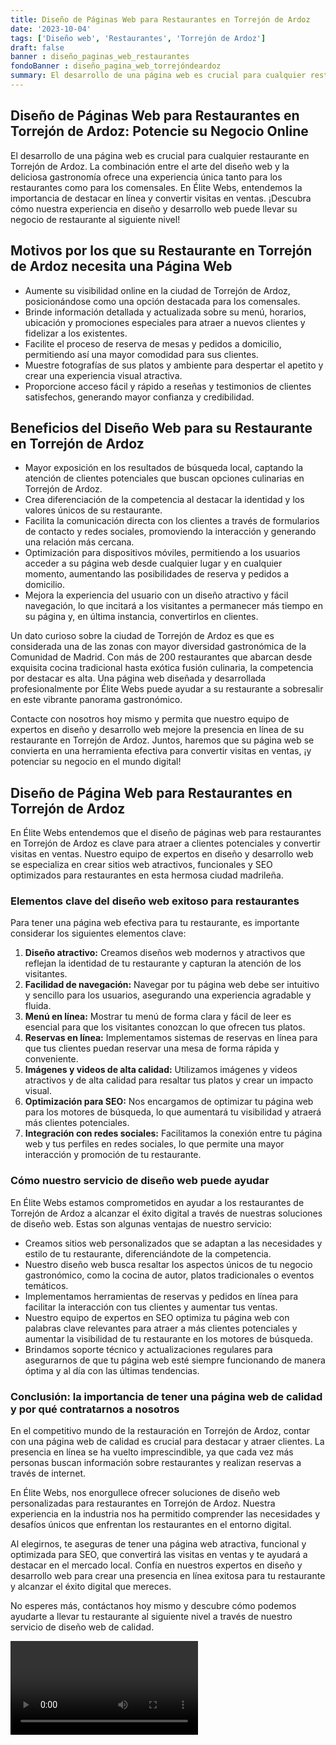 ```yaml
---
title: Diseño de Páginas Web para Restaurantes en Torrejón de Ardoz
date: '2023-10-04'
tags: ['Diseño web', 'Restaurantes', 'Torrejón de Ardoz']
draft: false
banner : diseño_paginas_web_restaurantes
fondoBanner : diseño_pagina_web_torrejóndeardoz
summary: El desarrollo de una página web es crucial para cualquier restaurante en Torrejón de Ardoz. La combinación entre el arte del diseño web y la deliciosa gastronomía ofrece una experiencia única tanto para los restaurantes como para los comensales. En Élite Webs, entendemos la importancia de destacar en línea y convertir visitas en ventas. ¡Descubra cómo nuestra experiencia en diseño y desarrollo web puede llevar su negocio de restaurante al siguiente nivel!
---
```


## **Diseño de Páginas Web para Restaurantes en Torrejón de Ardoz: Potencie su Negocio Online**

El desarrollo de una página web es crucial para cualquier restaurante en Torrejón de Ardoz. La combinación entre el arte del diseño web y la deliciosa gastronomía ofrece una experiencia única tanto para los restaurantes como para los comensales. En Élite Webs, entendemos la importancia de destacar en línea y convertir visitas en ventas. ¡Descubra cómo nuestra experiencia en diseño y desarrollo web puede llevar su negocio de restaurante al siguiente nivel!

## **Motivos por los que su Restaurante en Torrejón de Ardoz necesita una Página Web**
- Aumente su visibilidad online en la ciudad de Torrejón de Ardoz, posicionándose como una opción destacada para los comensales.
- Brinde información detallada y actualizada sobre su menú, horarios, ubicación y promociones especiales para atraer a nuevos clientes y fidelizar a los existentes.
- Facilite el proceso de reserva de mesas y pedidos a domicilio, permitiendo así una mayor comodidad para sus clientes.
- Muestre fotografías de sus platos y ambiente para despertar el apetito y crear una experiencia visual atractiva.
- Proporcione acceso fácil y rápido a reseñas y testimonios de clientes satisfechos, generando mayor confianza y credibilidad.

## **Beneficios del Diseño Web para su Restaurante en Torrejón de Ardoz**
- Mayor exposición en los resultados de búsqueda local, captando la atención de clientes potenciales que buscan opciones culinarias en Torrejón de Ardoz.
- Crea diferenciación de la competencia al destacar la identidad y los valores únicos de su restaurante.
- Facilita la comunicación directa con los clientes a través de formularios de contacto y redes sociales, promoviendo la interacción y generando una relación más cercana.
- Optimización para dispositivos móviles, permitiendo a los usuarios acceder a su página web desde cualquier lugar y en cualquier momento, aumentando las posibilidades de reserva y pedidos a domicilio.
- Mejora la experiencia del usuario con un diseño atractivo y fácil navegación, lo que incitará a los visitantes a permanecer más tiempo en su página y, en última instancia, convertirlos en clientes.

Un dato curioso sobre la ciudad de Torrejón de Ardoz es que es considerada una de las zonas con mayor diversidad gastronómica de la Comunidad de Madrid. Con más de 200 restaurantes que abarcan desde exquisita cocina tradicional hasta exótica fusión culinaria, la competencia por destacar es alta. Una página web diseñada y desarrollada profesionalmente por Élite Webs puede ayudar a su restaurante a sobresalir en este vibrante panorama gastronómico.

Contacte con nosotros hoy mismo y permita que nuestro equipo de expertos en diseño y desarrollo web mejore la presencia en línea de su restaurante en Torrejón de Ardoz. Juntos, haremos que su página web se convierta en una herramienta efectiva para convertir visitas en ventas, ¡y potenciar su negocio en el mundo digital!

<GifSeo />

<Cta />

## Diseño de Página Web para Restaurantes en Torrejón de Ardoz

En Élite Webs entendemos que el diseño de páginas web para restaurantes en Torrejón de Ardoz es clave para atraer a clientes potenciales y convertir visitas en ventas. Nuestro equipo de expertos en diseño y desarrollo web se especializa en crear sitios web atractivos, funcionales y SEO optimizados para restaurantes en esta hermosa ciudad madrileña.

### Elementos clave del diseño web exitoso para restaurantes

Para tener una página web efectiva para tu restaurante, es importante considerar los siguientes elementos clave:

1. **Diseño atractivo:** Creamos diseños web modernos y atractivos que reflejan la identidad de tu restaurante y capturan la atención de los visitantes.
2. **Facilidad de navegación:** Navegar por tu página web debe ser intuitivo y sencillo para los usuarios, asegurando una experiencia agradable y fluida.
3. **Menú en línea:** Mostrar tu menú de forma clara y fácil de leer es esencial para que los visitantes conozcan lo que ofrecen tus platos.
4. **Reservas en línea:** Implementamos sistemas de reservas en línea para que tus clientes puedan reservar una mesa de forma rápida y conveniente.
5. **Imágenes y videos de alta calidad:** Utilizamos imágenes y videos atractivos y de alta calidad para resaltar tus platos y crear un impacto visual.
6. **Optimización para SEO:** Nos encargamos de optimizar tu página web para los motores de búsqueda, lo que aumentará tu visibilidad y atraerá más clientes potenciales.
7. **Integración con redes sociales:** Facilitamos la conexión entre tu página web y tus perfiles en redes sociales, lo que permite una mayor interacción y promoción de tu restaurante.

### Cómo nuestro servicio de diseño web puede ayudar

En Élite Webs estamos comprometidos en ayudar a los restaurantes de Torrejón de Ardoz a alcanzar el éxito digital a través de nuestras soluciones de diseño web. Estas son algunas ventajas de nuestro servicio:

- Creamos sitios web personalizados que se adaptan a las necesidades y estilo de tu restaurante, diferenciándote de la competencia.
- Nuestro diseño web busca resaltar los aspectos únicos de tu negocio gastronómico, como la cocina de autor, platos tradicionales o eventos temáticos.
- Implementamos herramientas de reservas y pedidos en línea para facilitar la interacción con tus clientes y aumentar tus ventas.
- Nuestro equipo de expertos en SEO optimiza tu página web con palabras clave relevantes para atraer a más clientes potenciales y aumentar la visibilidad de tu restaurante en los motores de búsqueda.
- Brindamos soporte técnico y actualizaciones regulares para asegurarnos de que tu página web esté siempre funcionando de manera óptima y al día con las últimas tendencias.

### Conclusión: la importancia de tener una página web de calidad y por qué contratarnos a nosotros

En el competitivo mundo de la restauración en Torrejón de Ardoz, contar con una página web de calidad es crucial para destacar y atraer clientes. La presencia en línea se ha vuelto imprescindible, ya que cada vez más personas buscan información sobre restaurantes y realizan reservas a través de internet.

En Élite Webs, nos enorgullece ofrecer soluciones de diseño web personalizadas para restaurantes en Torrejón de Ardoz. Nuestra experiencia en la industria nos ha permitido comprender las necesidades y desafíos únicos que enfrentan los restaurantes en el entorno digital.

Al elegirnos, te aseguras de tener una página web atractiva, funcional y optimizada para SEO, que convertirá las visitas en ventas y te ayudará a destacar en el mercado local. Confía en nuestros expertos en diseño y desarrollo web para crear una presencia en línea exitosa para tu restaurante y alcanzar el éxito digital que mereces.

No esperes más, contáctanos hoy mismo y descubre cómo podemos ayudarte a llevar tu restaurante al siguiente nivel a través de nuestro servicio de diseño web de calidad.

<Video />

<CtaBot job='Restaurantes' city='Torrejón de Ardoz'/>

<Gmaps query='Torrejón de Ardoz+españa+maps' />
